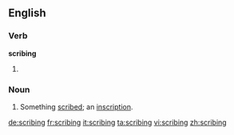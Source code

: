 ==English==

===Verb===
'''scribing'''

# {{present participle of|scribe}}

===Noun===
{{en-noun}}

# {{dated}} Something [[scribe]]d; an [[inscription]].

[[de:scribing]]
[[fr:scribing]]
[[it:scribing]]
[[ta:scribing]]
[[vi:scribing]]
[[zh:scribing]]